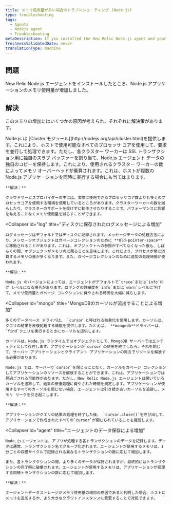 ```yaml
---
title: メモリ使用量が多い場合のトラブルシューティング (Node.js)
type: troubleshooting
tags:
  - Agents
  - Nodejs agent
  - Troubleshooting
metaDescription: If you installed the New Relic Node.js agent and your application's memory usage increases read this troubleshooting doc for potential causes and solutions.
freshnessValidatedDate: never
translationType: machine
---
```


## 問題

New Relic Node.js エージェントをインストールしたところ、Node.js アプリケーションのメモリ使用量が増加しました。

## 解決

このメモリの増加にはいくつかの原因が考えられ、それぞれに解決策があります。

<CollapserGroup>
  <Collapser
    id="cluster"
    title="クラスタワーカーのスラブ割り当てによる増加"
  >
    Node.js は [Cluster モジュール](http://nodejs.org/api/cluster.html)を提供します。これにより、ホストで使用可能なすべてのプロセッサ コアを使用して、要求を並行して処理できます。ただし、各クラスター ワーカーは SSL トランザクション用に独自のスラブ バッファーを割り当て、Node.js エージェント データの独自のコピーを保持します。これにより、使用されるクラスター ワーカーの数によってメモリ オーバーヘッドが乗算されます。これは、ホストが複数の Node.js アプリケーションを同時に実行する場合にも当てはまります。

    **解決：**

    クラウドサービスプロバイダーの中には、実際に使用できるプロセッサコア数よりも多くのプロセッサコアを使用する環境を使用しているところがあります。クラスターワーカーの数を減らしたり、クラスターのサポートを受けずに動作させたりすることで、パフォーマンスに影響を与えることなくメモリ使用量を減らすことができます。
  </Collapser>

  <Collapser
    id="log"
    title="ディスクに保存されたログメッセージによる増加"
  >
    ログメッセージはデフォルトではディスクに記録されます。メッセージデータの処理方法により、メッセージオブジェクトはガベージコレクションのために **Old-pointer-space** に移動されることがあります。これは、オブジェクトへの参照がすべてなくなった後も、しばらくの間、オブジェクトがメモリ内に残ることを意味します。これにより、プロセスが常に消費するメモリの量が多くなります。また、ガベージコレクションのために追加の処理時間が使われます。

    **解決：**

    Node.js のバージョンによっては、エージェントがデフォルトで`trace`または`info`ログ レベルになる場合があります。ロギングの詳細度を`info`または`warn`レベルに下げて、メモリ使用量とガベージ コレクションに費やされる時間を大幅に減らします。
  </Collapser>

  <Collapser
    id="mongo"
    title="MongoDBのカーソルが流出することによる増加"
  >
    多くのデータベース ドライバは、 `cursor`と呼ばれる抽象化を使用します。カーソルは、クエリの結果を反復処理する機能を提供します。たとえば、 **mongodb**ドライバーは、 `find`クエリを実行するときにカーソルを提供します。

    カーソルは、Node.js ランタイムではオブジェクトとして、MongoDB サーバーではエンティティとして存在します。アプリケーションが`cursor`の使用を終了したら、それを閉じて、サーバー アプリケーションとクライアント アプリケーションの両方でリソースを解放する必要があります。

    Node.js では、サーバーで`cursor`を閉じることなく、カーソルをガベージ コレクションしてアプリケーションのリソースを解放することができます。これは、アプリケーションでは見過ごされる可能性があります。ただし、New Relic Node.js エージェントは開いているカーソルを追跡して、結果の反復処理に費やされた時間を測定します。アプリケーションが使用するすべてのカーソルを閉じない場合、エージェントは引き続き古いカーソルを追跡し、メモリ リークを引き起こします。

    **解決：**

    アプリケーションがクエリの結果の処理を終了した後、 `cursor.close()`を呼び出して、アプリケーションで作成されたすべての`cursor`が閉じられていることを確認します。
  </Collapser>

  <Collapser
    id="agent"
    title="エージェントのデータ保存による増加"
  >
    Node.jsエージェントは、アプリが処理する各トランザクションのデータを記録します。データは通常、トランザクション名でグループ化されます。エージェントが使用するメモリは、1分ごとの収穫サイクルで記録される異なるトランザクションの数に応じて増加します。

    また、各トランザクションの間、より多くのデータが保持されますが、最終的にはトランザクションの完了時に破棄されます。エージェントが使用するメモリは、アプリケーションが処理する同時トランザクションの数に応じて増加します。

    **解決：**

    エージェントデータストレージがメモリ使用量の増加の原因であると判明した場合、ホストにメモリを追加するか、より大きなクラウドインスタンスに変更することで対処できます。
  </Collapser>
</CollapserGroup>